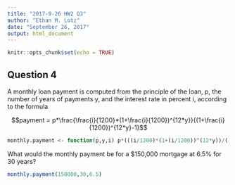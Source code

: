 ```yaml
---
title: "2017-9-26 HW2 Q3"
author: "Ethan M. Lotz"
date: "September 26, 2017"
output: html_document
---
```


```r
knitr::opts_chunk$set(echo = TRUE)
```

## Question 4
A monthly loan payment is computed from the principle of the loan, p, the number of years
of payments y, and the interest rate in percent i, according to the formula

$$payment = p*\frac{\frac{i}{1200}*(1+\frac{i}{1200})^{12*y}}{(1+\frac{i}{1200})^{12*y}-1}$$
```r
monthly.payment <- function(p,y,i) p*(((i/1200)*(1+(i/1200))^(12*y))/(((1+i/1200)^(12*y))-1))
```

What would the monthly payment be for a $150,000 mortgage at 6.5% for 30 years?
```r
monthly.payment(150000,30,6.5)
```

